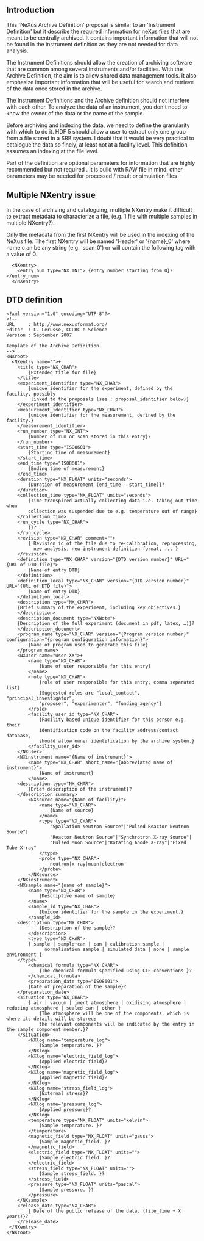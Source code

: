 == Introduction ==

This 'NeXus Archive Definition' proposal is similar to an 'Instrument Definition' but it describe the required information for neXus files that are meant to be centrally archived. It contains important information that will not be found in the instrument definition as they are not needed for data analysis. 

The Instrument Definitions should allow the creation of archiving software that are common among several instruments and/or facilities. With the Archive Definition, the aim is to allow shared data management tools. It also emphasize important information that will be useful for search and retrieve of the data once stored in the archive.

The Instrument Definitions and the Archive definition should not interfere with each other. To analyze the data of an instrument, you don't need to know the owner of the data or the name of the sample. 

Before archiving and indexing the data, we need to define the granularity with which to do it. HDF 5 should allow a user to extract only one group from a file stored in a SRB system. I doubt that it would be very practical to catalogue the data so finely, at least not at a facility level. This definition assumes an indexing at the file level. 

Part of the definition are optional parameters for information that are highly recommended but not required . It is build with RAW file in mind. other parameters may be needed for processed / result or simulation files

== Multiple NXentry issue ==

In the case of archiving and cataloguing, multiple NXentry make it difficult to extract metadata to characterize a file, (e.g. 1 file with multiple samples in multiple NXentry?). 

Only the metadata from the first NXentry will be used in the indexing of the NeXus file.  
The first NXentry will be named 'Header' or '{name}_0' where name c an be any string (e.g. 'scan_0') or will contain the following tag with a value of 0.
<pre>
  <NXentry>
    <entry_num type="NX_INT"> {entry number starting from 0}? </entry_num>
  </NXentry>
</pre>



== DTD definition ==
<pre>
<?xml version="1.0" encoding="UTF-8"?>
<!--
URL     : http://www.nexusformat.org/
Editor  : L. Lerusse, CCLRC e-Science
Version : September 2007

Template of the Archive Definition.
-->
<NXroot>
  <NXentry name="">+
    <title type="NX_CHAR">
        {Extended title for file}
    </title> 
    <experiment_identifier type="NX_CHAR">
        {unique identifier for the experiment, defined by the facility, possibly 
         linked to the proposals (see : proposal_identifier below)}
    </experiment_identifier>
    <measurement_identifier type="NX_CHAR">
        {unique identifier for the measurement, defined by the facility.}
    </measurement_identifier>
    <run_number type="NX_INT">
        {Number of run or scan stored in this entry}?
    </run_number>
    <start_time type="ISO8601">
        {Starting time of measurement}
    </start_time>
    <end_time type="ISO8601">
        {Ending time of measurement}
    </end_time>
    <duration type="NX_FLOAT" units="seconds">
        {Duration of measurement (end_time - start_time)}?
    </duration>
    <collection_time type="NX_FLOAT" units="seconds">
    	{Time transpired actually collecting data i.e. taking out time when 
    	collection was suspended due to e.g. temperature out of range}
    </collection_time>
    <run_cycle type="NX_CHAR">
        {}?
    </run_cycle>   
    <revision type="NX_CHAR" comment="">
    	{ Revision id of the file due to re-calibration, reprocessing, 
    	  new analysis, new instrument definition format, ... }
    </revision>
    <definition type="NX_CHAR" version="{DTD version number}" URL="{URL of DTD file}">
        {Name of entry DTD}
    </definition>
    <definition_local type="NX_CHAR" version="{DTD version number}" URL="{URL of DTD file}">
        {Name of entry DTD}
    </definition_local>
    <description type="NX_CHAR">
	{Brief summary of the experiment, including key objectives.}
    </description>
    <description_document type="NXNote">
	{Description of the full experiment (document in pdf, latex, …)}?
    </description_document>
    <program_name type="NX_CHAR" version="{Program version number}" configuration="{program configuration information}">
        {Name of program used to generate this file}
    </program_name>
    <NXuser name="user XX">+
        <name type="NX_CHAR">
            {Name of user responsible for this entry}
        </name>
        <role type="NX_CHAR">
            {role of user responsible for this entry, comma separated list}
            {Suggested roles are "local_contact", "principal_investigator", 
            "proposer", "experimenter", "funding_agency"}
        </role>
        <facility_user_id type="NX_CHAR">
            {Facility based unique identifier for this person e.g. their 
            identification code on the facility address/contact database, 
            should allow owner identification by the archive system.}
        </facility_user_id>
    </NXuser>
    <NXinstrument name="{Name of instrument}">
        <name type="NX_CHAR" short_name="{abbreviated name of instrument}">
            {Name of instrument}
        </name>
 	<description type="NX_CHAR">
		{Brief description of the instrument}?
	</description_summary>
        <NXsource name="{Name of facility}">
            <name type="NX_CHAR">
                {Name of source}
            </name>
            <type type="NX_CHAR">
                "Spallation Neutron Source"|"Pulsed Reactor Neutron Source"| 
                "Reactor Neutron Source"|"Synchrotron X-ray Source"|
                "Pulsed Muon Source"|"Rotating Anode X-ray"|"Fixed Tube X-ray"
            </type>
            <probe type="NX_CHAR">
                neutron|x-ray|muon|electron
            </probe>
        </NXsource>
    </NXinstrument>
    <NXsample name="{name of sample}">
        <name type="NX_CHAR">
            {Descriptive name of sample}
        </name>
        <sample_id type="NX_CHAR">
            {Unique identifier for the sample in the experiment.}
        </sample_id>
	<description type="NX_CHAR">
            {Description of the sample}?
        </description>
        <type type="NX_CHAR">
	    { sample | sample+can | can | calibration sample | 
              normalisation sample | simulated data | none | sample environment }
	</type>
        <chemical_formula type="NX_CHAR">
            {The chemical formula specified using CIF conventions.}?
        </chemical_formula>
        <preparation_date type="ISO8601">
	    {Date of preparation of the sample}?
	</preparation_date>
	<situation type="NX_CHAR">
	    { air | vacuum | inert atmosphere | oxidising atmosphere | reducing atmosphere | sealed can | other }
            {The atmosphere will be one of the components, which is where its details will be stored; 
            the relevant components will be indicated by the entry in the sample_component member.}?
	</situation>
        <NXlog name="temperature_log"> 
            {Sample temperature. }? 
        </NXlog>
        <NXlog name="electric_field_log"> 
            {Applied electric field}? 
        </NXlog>
        <NXlog name="magnetic_field_log"> 
            {Applied magnetic field}? 
        </NXlog>
        <NXlog name="stress_field_log"> 
            {External stress}? 
        </NXlog>
        <NXlog name="pressure_log"> 
            {Applied pressure}?  
        </NXlog> 
        <temperature type="NX_FLOAT" units="kelvin">
            {Sample temperature. }? 
        </temperature>
        <magnetic_field type="NX_FLOAT" units="gauss">
            {Sample magnetic_field. }? 
        </magnetic_field>
        <electric_field type="NX_FLOAT" units="">
            {Sample electric_field. }? 
        </electric_field>
        <stress_field type="NX_FLOAT" units="">
            {Sample stress_field. }? 
        </stress_field>
        <pressure type="NX_FLOAT" units="pascal">
            {Sample pressure. }? 
        </pressure>
    </NXsample>
    <release_date type="NX_CHAR"> 	   	 
    	{ Date of the public release of the data. (file_time + X years)}?
    </release_date>		
 </NXentry>
</NXroot>
</pre>